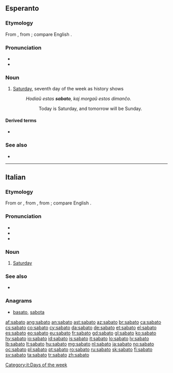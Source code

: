 {{also|Sabato}}
==Esperanto==

===Etymology===
From {{etyl|grc|eo}} {{m|grc|σάββατον||Sabbath}}, from {{etyl|hbo|eo}} {{m|he|שבת||tr=shabbat|Sabbath|sc=Hebr}}; compare English {{m|en|Sabbath}}.

===Pronunciation===
* {{IPA|/saˈbato/|lang=eo}}
* {{hyphenation|sa|ba|to|lang=eo}}

===Noun===
{{eo-head}}

# [[Saturday]], seventh day of the week as history shows
#: ''Hodiaŭ estas '''sabato''', kaj morgaŭ estos dimanĉo.''
#:: Today is Saturday, and tomorrow will be Sunday.

====Derived terms====
* {{l|eo|sabate}}

===See also===
* {{list:days of the week/eo}}

{{eo BRO|5}}
{{eo GCSE|0}}
{{Universala Vortaro}}

----

==Italian==

===Etymology===
From {{inh|it|la|-}} or {{der|it|EL.|sabbatum}}, from {{der|it|grc|σάββατον}}, from {{der|it|he|שבת|tr=shabbat||Sabbath}}; compare English {{m|en|Sabbath}}.

===Pronunciation===
* {{IPA|/ˈsabato/|[ˈsäː.bä.t̪o]|lang=it}}
* {{audio|It-sabato.ogg|audio|lang=it}}
* {{hyphenation|sà|ba|to|lang=it}}

===Noun===
{{it-noun|m}}

# [[Saturday]]

===See also===
* {{list:days of the week/it}}

===Anagrams===
* [[basato#Italian|basato]], [[sabota#Italian|sabota]]
[[Category:it:Days of the week]]

[[af:sabato]]
[[ang:sabato]]
[[an:sabato]]
[[ast:sabato]]
[[az:sabato]]
[[br:sabato]]
[[ca:sabato]]
[[cs:sabato]]
[[co:sabato]]
[[cy:sabato]]
[[da:sabato]]
[[de:sabato]]
[[et:sabato]]
[[el:sabato]]
[[es:sabato]]
[[eo:sabato]]
[[eu:sabato]]
[[fr:sabato]]
[[gd:sabato]]
[[gl:sabato]]
[[ko:sabato]]
[[hy:sabato]]
[[io:sabato]]
[[id:sabato]]
[[is:sabato]]
[[it:sabato]]
[[lo:sabato]]
[[lv:sabato]]
[[lb:sabato]]
[[lt:sabato]]
[[hu:sabato]]
[[mg:sabato]]
[[nl:sabato]]
[[ja:sabato]]
[[no:sabato]]
[[oc:sabato]]
[[pl:sabato]]
[[pt:sabato]]
[[ro:sabato]]
[[ru:sabato]]
[[sk:sabato]]
[[fi:sabato]]
[[sv:sabato]]
[[ta:sabato]]
[[tr:sabato]]
[[zh:sabato]]
